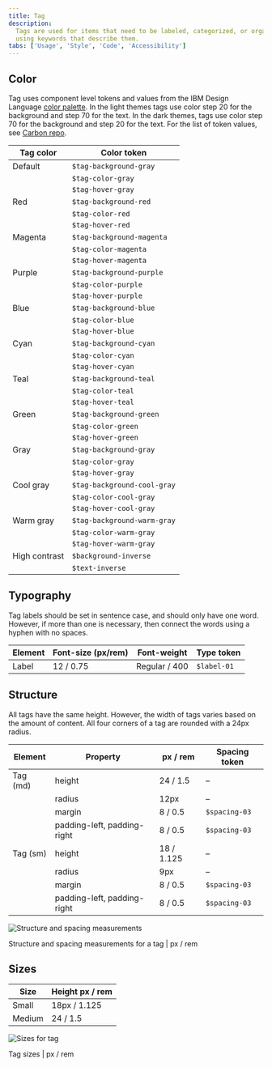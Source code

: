 ```yaml
---
title: Tag
description:
  Tags are used for items that need to be labeled, categorized, or organized
  using keywords that describe them.
tabs: ['Usage', 'Style', 'Code', 'Accessibility']
---
```


## Color

Tag uses component level tokens and values from the IBM Design Language
[color palette](https://www.ibm.com/design/language/elements/color). In the
light themes tags use color step 20 for the background and step 70 for the text.
In the dark themes, tags use color step 70 for the background and step 20 for
the text. For the list of token values, see
[Carbon repo](https://github.com/carbon-design-system/carbon/blob/next/packages/components/src/components/tag/_tokens.scss).

| Tag color     | Color token                 |
| ------------- | --------------------------- |
| Default       | `$tag-background-gray`      |
|               | `$tag-color-gray`           |
|               | `$tag-hover-gray`           |
| Red           | `$tag-background-red`       |
|               | `$tag-color-red`            |
|               | `$tag-hover-red`            |
| Magenta       | `$tag-background-magenta`   |
|               | `$tag-color-magenta`        |
|               | `$tag-hover-magenta`        |
| Purple        | `$tag-background-purple`    |
|               | `$tag-color-purple`         |
|               | `$tag-hover-purple`         |
| Blue          | `$tag-background-blue`      |
|               | `$tag-color-blue`           |
|               | `$tag-hover-blue`           |
| Cyan          | `$tag-background-cyan`      |
|               | `$tag-color-cyan`           |
|               | `$tag-hover-cyan`           |
| Teal          | `$tag-background-teal`      |
|               | `$tag-color-teal`           |
|               | `$tag-hover-teal`           |
| Green         | `$tag-background-green`     |
|               | `$tag-color-green`          |
|               | `$tag-hover-green`          |
| Gray          | `$tag-background-gray`      |
|               | `$tag-color-gray`           |
|               | `$tag-hover-gray`           |
| Cool gray     | `$tag-background-cool-gray` |
|               | `$tag-color-cool-gray`      |
|               | `$tag-hover-cool-gray`      |
| Warm gray     | `$tag-background-warm-gray` |
|               | `$tag-color-warm-gray`      |
|               | `$tag-hover-warm-gray`      |
| High contrast | `$background-inverse`       |
|               | `$text-inverse`             |

## Typography

Tag labels should be set in sentence case, and should only have one word.
However, if more than one is necessary, then connect the words using a hyphen
with no spaces.

| Element | Font-size (px/rem) | Font-weight   | Type token  |
| ------- | ------------------ | ------------- | ----------- |
| Label   | 12 / 0.75          | Regular / 400 | `$label-01` |

## Structure

All tags have the same height. However, the width of tags varies based on the
amount of content. All four corners of a tag are rounded with a 24px radius.

| Element  | Property                    | px / rem   | Spacing token |
| -------- | --------------------------- | ---------- | ------------- |
| Tag (md) | height                      | 24 / 1.5   | –             |
|          | radius                      | 12px       | –             |
|          | margin                      | 8 / 0.5    | `$spacing-03` |
|          | padding-left, padding-right | 8 / 0.5    | `$spacing-03` |
| Tag (sm) | height                      | 18 / 1.125 | –             |
|          | radius                      | 9px        | –             |
|          | margin                      | 8 / 0.5    | `$spacing-03` |
|          | padding-left, padding-right | 8 / 0.5    | `$spacing-03` |

<div className="image--fixed">

![Structure and spacing measurements](images/tag-style-1.png)

</div>

<Caption>Structure and spacing measurements for a tag | px / rem</Caption>

## Sizes

| Size   | Height px / rem |
| ------ | --------------- |
| Small  | 18px / 1.125    |
| Medium | 24 / 1.5        |

<div className="image--fixed">

![Sizes for tag](images/tag-style-size.png)

</div>

<Caption>Tag sizes | px / rem</Caption>
